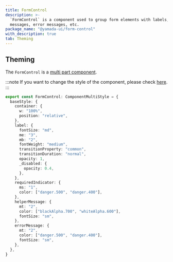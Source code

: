 ```yaml
---
title: FormControl
description: >-
  `FormControl` is a component used to group form elements with labels, help
  messages, error messages, etc.
package_name: "@yamada-ui/form-control"
with_description: true
tab: Theming
---
```


## Theming

The `FormControl` is a [multi part component](/styled-system/theming/component-style#multi-part-component).

:::note
If you want to change the style of the component, please check [here](/styled-system/theming/customize-theme#changing-the-style-of-components).
:::

```ts
export const FormControl: ComponentMultiStyle = {
  baseStyle: {
    container: {
      w: "100%",
      position: "relative",
    },
    label: {
      fontSize: "md",
      me: "3",
      mb: "2",
      fontWeight: "medium",
      transitionProperty: "common",
      transitionDuration: "normal",
      opacity: 1,
      _disabled: {
        opacity: 0.4,
      },
    },
    requiredIndicator: {
      ms: "1",
      color: ["danger.500", "danger.400"],
    },
    helperMessage: {
      mt: "2",
      color: ["blackAlpha.700", "whiteAlpha.600"],
      fontSize: "sm",
    },
    errorMessage: {
      mt: "2",
      color: ["danger.500", "danger.400"],
      fontSize: "sm",
    },
  },
}
```
